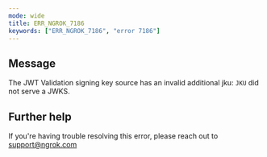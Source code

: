 ```yaml
---
mode: wide
title: ERR_NGROK_7186
keywords: ["ERR_NGROK_7186", "error 7186"]
---
```


## Message

The JWT Validation signing key source has an invalid additional jku: `JKU` did not serve a JWKS.

## Further help

If you're having trouble resolving this error, please reach out to [support@ngrok.com](mailto:support@ngrok.com?subject=Help%20with%20ERR_NGROK_7186)
